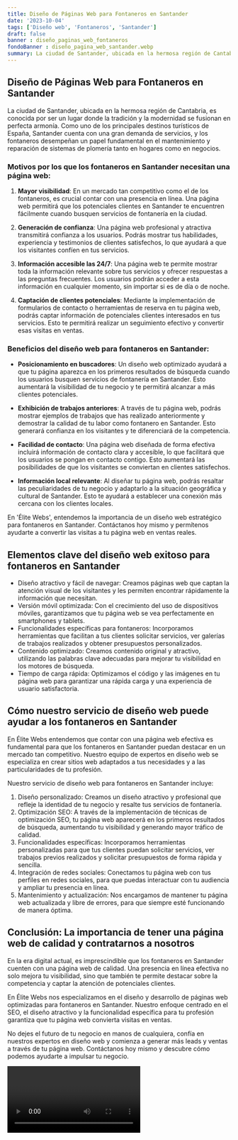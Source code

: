 ```yaml
---
title: Diseño de Páginas Web para Fontaneros en Santander
date: '2023-10-04'
tags: ['Diseño web', 'Fontaneros', 'Santander']
draft: false
banner : diseño_paginas_web_fontaneros
fondoBanner : diseño_pagina_web_santander.webp
summary: La ciudad de Santander, ubicada en la hermosa región de Cantabria, es conocida por ser un lugar donde la tradición y la modernidad se fusionan en perfecta armonía. Como uno de los principales destinos turísticos de España, Santander cuenta con una gran demanda de servicios, y los fontaneros desempeñan un papel fundamental en el mantenimiento y reparación de sistemas de plomería tanto en hogares como en negocios. 
---
```


## Diseño de Páginas Web para Fontaneros en Santander

La ciudad de Santander, ubicada en la hermosa región de Cantabria, es conocida por ser un lugar donde la tradición y la modernidad se fusionan en perfecta armonía. Como uno de los principales destinos turísticos de España, Santander cuenta con una gran demanda de servicios, y los fontaneros desempeñan un papel fundamental en el mantenimiento y reparación de sistemas de plomería tanto en hogares como en negocios. 

### Motivos por los que los fontaneros en Santander necesitan una página web:

1. **Mayor visibilidad**: En un mercado tan competitivo como el de los fontaneros, es crucial contar con una presencia en línea. Una página web permitirá que los potenciales clientes en Santander te encuentren fácilmente cuando busquen servicios de fontanería en la ciudad.

2. **Generación de confianza**: Una página web profesional y atractiva transmitirá confianza a los usuarios. Podrás mostrar tus habilidades, experiencia y testimonios de clientes satisfechos, lo que ayudará a que los visitantes confíen en tus servicios.

3. **Información accesible las 24/7**: Una página web te permite mostrar toda la información relevante sobre tus servicios y ofrecer respuestas a las preguntas frecuentes. Los usuarios podrán acceder a esta información en cualquier momento, sin importar si es de día o de noche.

4. **Captación de clientes potenciales**: Mediante la implementación de formularios de contacto o herramientas de reserva en tu página web, podrás captar información de potenciales clientes interesados en tus servicios. Esto te permitirá realizar un seguimiento efectivo y convertir esas visitas en ventas.

### Beneficios del diseño web para fontaneros en Santander:

- **Posicionamiento en buscadores**: Un diseño web optimizado ayudará a que tu página aparezca en los primeros resultados de búsqueda cuando los usuarios busquen servicios de fontanería en Santander. Esto aumentará la visibilidad de tu negocio y te permitirá alcanzar a más clientes potenciales.

- **Exhibición de trabajos anteriores**: A través de tu página web, podrás mostrar ejemplos de trabajos que has realizado anteriormente y demostrar la calidad de tu labor como fontanero en Santander. Esto generará confianza en los visitantes y te diferenciará de la competencia.

- **Facilidad de contacto**: Una página web diseñada de forma efectiva incluirá información de contacto clara y accesible, lo que facilitará que los usuarios se pongan en contacto contigo. Esto aumentará las posibilidades de que los visitantes se conviertan en clientes satisfechos.

- **Información local relevante**: Al diseñar tu página web, podrás resaltar las peculiaridades de tu negocio y adaptarlo a la situación geográfica y cultural de Santander. Esto te ayudará a establecer una conexión más cercana con los clientes locales.

En 'Élite Webs', entendemos la importancia de un diseño web estratégico para fontaneros en Santander. Contáctanos hoy mismo y permítenos ayudarte a convertir las visitas a tu página web en ventas reales.

<GifSeo />

<Cta />

## Elementos clave del diseño web exitoso para fontaneros en Santander

- Diseño atractivo y fácil de navegar: Creamos páginas web que captan la atención visual de los visitantes y les permiten encontrar rápidamente la información que necesitan.
- Versión móvil optimizada: Con el crecimiento del uso de dispositivos móviles, garantizamos que tu página web se vea perfectamente en smartphones y tablets.
- Funcionalidades específicas para fontaneros: Incorporamos herramientas que facilitan a tus clientes solicitar servicios, ver galerías de trabajos realizados y obtener presupuestos personalizados.
- Contenido optimizado: Creamos contenido original y atractivo, utilizando las palabras clave adecuadas para mejorar tu visibilidad en los motores de búsqueda.
- Tiempo de carga rápida: Optimizamos el código y las imágenes en tu página web para garantizar una rápida carga y una experiencia de usuario satisfactoria.

## Cómo nuestro servicio de diseño web puede ayudar a los fontaneros en Santander

En Élite Webs entendemos que contar con una página web efectiva es fundamental para que los fontaneros en Santander puedan destacar en un mercado tan competitivo. Nuestro equipo de expertos en diseño web se especializa en crear sitios web adaptados a tus necesidades y a las particularidades de tu profesión. 

Nuestro servicio de diseño web para fontaneros en Santander incluye:

1. Diseño personalizado: Creamos un diseño atractivo y profesional que refleje la identidad de tu negocio y resalte tus servicios de fontanería.
2. Optimización SEO: A través de la implementación de técnicas de optimización SEO, tu página web aparecerá en los primeros resultados de búsqueda, aumentando tu visibilidad y generando mayor tráfico de calidad.
3. Funcionalidades específicas: Incorporamos herramientas personalizadas para que tus clientes puedan solicitar servicios, ver trabajos previos realizados y solicitar presupuestos de forma rápida y sencilla.
4. Integración de redes sociales: Conectamos tu página web con tus perfiles en redes sociales, para que puedas interactuar con tu audiencia y ampliar tu presencia en línea.
5. Mantenimiento y actualización: Nos encargamos de mantener tu página web actualizada y libre de errores, para que siempre esté funcionando de manera óptima.

## Conclusión: La importancia de tener una página web de calidad y contratarnos a nosotros

En la era digital actual, es imprescindible que los fontaneros en Santander cuenten con una página web de calidad. Una presencia en línea efectiva no solo mejora tu visibilidad, sino que también te permite destacar sobre la competencia y captar la atención de potenciales clientes.

En Élite Webs nos especializamos en el diseño y desarrollo de páginas web optimizadas para fontaneros en Santander. Nuestro enfoque centrado en el SEO, el diseño atractivo y la funcionalidad específica para tu profesión garantiza que tu página web convierta visitas en ventas.

No dejes el futuro de tu negocio en manos de cualquiera, confía en nuestros expertos en diseño web y comienza a generar más leads y ventas a través de tu página web. Contáctanos hoy mismo y descubre cómo podemos ayudarte a impulsar tu negocio.

<Video />

<CtaBot job='Fontaneros' city='Santander'/>

<Gmaps query='Santander+españa+maps' />